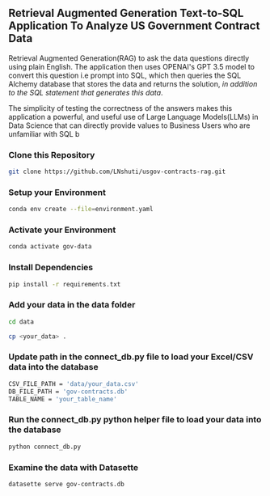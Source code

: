 ## Retrieval Augmented Generation Text-to-SQL Application To Analyze US Government Contract Data

Retrieval Augmented Generation(RAG) to ask the data questions directly using plain English. The application then uses OPENAI's GPT 3.5 model to convert this question i.e prompt into SQL, which then queries the SQL Alchemy database that stores the data and returns the solution, *in addition to the SQL statement that generates this data*. 

The simplicity of testing the correctness of the answers makes this application a powerful, and useful use of Large Language Models(LLMs) in Data Science that can directly provide values to Business Users who are unfamiliar with SQL b


### Clone this Repository

```bash
git clone https://github.com/LNshuti/usgov-contracts-rag.git
```

### Setup your Environment
```bash
conda env create --file=environment.yaml
```

### Activate your Environment
```bash
conda activate gov-data
```

### Install Dependencies
```bash 
pip install -r requirements.txt
```

### Add your data in the data folder
```bash
cd data

cp <your_data> .
```

### Update path in the connect_db.py file to load your Excel/CSV data into the database

```bash
CSV_FILE_PATH = 'data/your_data.csv'
DB_FILE_PATH = 'gov-contracts.db'
TABLE_NAME = 'your_table_name'
```

### Run the **connect_db.py** python helper file to load your data into the database
```bash
python connect_db.py
```

### Examine the data with Datasette
```bash
datasette serve gov-contracts.db
```